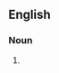 {{also|mumbo jumbo}}

==English==

===Noun===
{{en-noun|-}}

# {{alternative spelling of|mumbo jumbo|lang=en}}